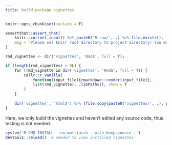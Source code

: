 ```yaml
---
title: build package vignettes
---
```


```r
knitr::opts_chunk$set(include = F)
```

```r
assertthat::assert_that(
    knitr::current_input() %>% paste0('R-raw/', .) %>% file.exists(),
    msg = 'Please set knitr root directory to project directory! You may try running `rmarkdown::render("data-raw/data.Rmd")` at project directory or clicking `Knit` button on the top of this document in RStudio.'
)
```


```r
rmd_vignettes <- dir('vignettes', 'Rmd$', full = T);

if (length(rmd_vignettes) > 0L) {
	for (rmd_vignette in dir('vignettes', 'Rmd$', full = T)) {
		callr::r_vanilla(
			function(input_file){rmarkdown::render(input_file)}, 
			list(rmd_vignette), .libPaths(), show = T
		)
	}
	
	dir('vignettes', 'html$') %>% {file.copy(paste0('vignettes/', .), paste0('inst/doc/', .), T)}
}
```

Here, we only build the vignettes and haven't edited any source code, thus testing is not needed.

```r
system('R CMD INSTALL --no-multiarch --with-keep.source .')
devtools::reload()  # needed to view installed vignettes
```




